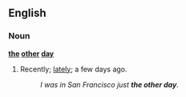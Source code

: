 ==English==
===Noun===
'''[[the]] [[other]] [[day]]'''
#{{idiom}} Recently; [[lately]]; a few days ago. 
#:''I was in San Francisco just '''the other day'''.''